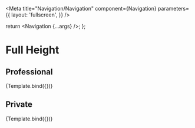 

<Meta
  title="Navigation/Navigation"
  component={Navigation}
  parameters={{
    layout: 'fullscreen',
  }}
/>

  return <Navigation {...args} />;
};

# Full Height

## Professional

<Canvas>
  <Story
    name="Professional"
    args={{
      user: {
        id: 123,
        name: 'John Doe',
        type: 'professional',
      },
    }}
  >
    {Template.bind({})}
  </Story>
</Canvas>

<ArgsTable story="Professional" />

## Private

<Canvas>
  <Story
    name="Private"
    args={{
      user: {
        id: 123,
        name: 'John Doe',
        type: 'private',
      },
    }}
  >
    {Template.bind({})}
  </Story>
</Canvas>

